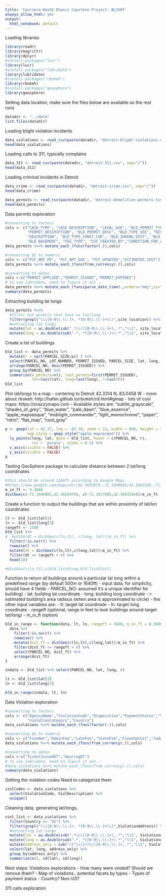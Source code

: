 ```yaml
---
title: 'Coursera WashU Dtasci Capstone Project: BLIGHT'
always_allow_html: yes
output:
  html_notebook: default
---
```


Loading libraries
```r
library(readr)
library(magrittr)
library(dplyr)
#install.packages("lucr")
library(lucr)
#install.packages("lubridate")
library(lubridate)
#install.packages("rbokeh")
library(rbokeh)
#install.packages("geosphere")
library(geosphere)
```

Setting data location, make sure the files below are available so the rest runs
```r
datadir <- "../data"
list.files(datadir)
```
Loading blight violation incidents
```r
data_violations <- read_csv(paste(datadir, "detroit-blight-violations.csv", sep="/"))
head(data_violations)
```
Loading calls to 311, typically complains
```r
data_311 <- read_csv(paste(datadir, "detroit-311.csv", sep="/"))
head(data_311)
```
Loading criminal incidents in Detroit
```r
data_crime <- read_csv(paste(datadir, "detroit-crime.csv", sep="/"))
head(data_crime)
```

```r
data_permits <- read_tsv(paste(datadir, "detroit-demolition-permits.tsv", sep="/"))
head(data_permits)
```
Data permits exploration
```r
#converting to factors
cols <- c("CASE_TYPE", "CASE_DESCRIPTION", "LEGAL_USE", "BLD_PERMIT_TYPE",
          "PERMIT_DESCRIPTION", "BLD_PERMIT_DESC", "BLD_TYPE_USE", "RESIDENTIAL",
          "DESCRIPTION", "BLD_TYPE_CONST_COD", "BLD_ZONING_DIST", "BLD_USE_GROUP",
          "BLD_BASEMENT", "FEE_TYPE", "CSF_CREATED_BY","CONDITION_FOR_APPROVAL")
data_permits %<>% mutate_each_(funs(factor(.)),cols)

#converting $$ to numeric
cols <- c("PCF_AMT_PD", "PCF_AMT_DUE", "PCF_UPDATED","ESTIMATED_COST")
data_permits %<>% mutate_each_(funs(from_currency(.)),cols)

#converting to dates
cols <-c("PERMIT_APPLIED","PERMIT_ISSUED","PERMIT_EXPIRES")
# to use lubridate, need to figure it out -- 
data_permits %<>% mutate_each_(funs(parse_date_time(.,orders="mdy",tz="America/Detroit")),cols)
summary(data_permits)
```
Extracting building lat longs
```r
data_permits %<>%
  #filter out permits that have no lat/long
  filter(grepl("\\([0-9\\.\\-]+, *[0-9\\.\\-]+\\)",site_location)) %>%
  #extracting lat longs
  mutate(lat = as.double(sub(".*\\(([0-9\\.\\-]+),.*","\\1", site_location))) %>%
  mutate(long = as.double(sub(".*, *([0-9\\.\\-]+).*","\\1", site_location)))
```

Create a list of buildings
```r
bld_list <- data_permits %>%
  mutate(r = sqrt(PARCEL_SIZE/pi) ) %>%
  select(PARCEL_NO, LOT_NUMBER, PERMIT_ISSUED, PARCEL_SIZE, lat, long, r) %>%
  arrange(PARCEL_NO, desc(PERMIT_ISSUED)) %>%
  group_by(PARCEL_NO) %>%
  summarise(n_permits=n(), last_permit=first(PERMIT_ISSUED), 
            lat=last(lat), long=last(long), r=last(r))
bld_list
```

Plot lat/longs to a map
- centering to Detroit 42.3314 N, 83.0458 W
- more about rbokeh: http://hafen.github.io/rbokeh/rd.html#gmap
- lots of cool maps: https://snazzymaps.com 
- Available styles are: “subtle_grayscale”, “shades_of_grey”, “blue_water”, “pale_dawn”, “blue_essence”, “apple_mapsesque”, “midnight_commander”, “light_monochrome”, “paper”, “retro”, “flat_map”, “cool_grey”
```r
p <- gmap(lat = 42.37, lng = -83.10, zoom = 11, width = 600, height = 350,
          map_style = gmap_style("apple_mapsesque")) %>%
  ly_points(long, lat, data = bld_list, hover = c(PARCEL_NO, r), 
            col = 'purple', alpha = 0.1) %>%
  x_axis(visible = FALSE) %>%
  y_axis(visible = FALSE)
p
```
Testing GeoSphere package to calculate distance between 2 lat/long coordinates
```r
#this should be around 1160ft according to Google Maps
#https://www.google.com/maps/dir/42.3655979,-71.1040001/42.3683169,-71.1017685/@42.3668028,-71.10503,17z/data=!4m2!4m1!3e2
m_in_ft <- 0.3048
distGeo(c(-71.1040001,42.3655979), c(-71.1017685,42.3683169))/m_in_ft
```

Create a function to output the buildings that are within proximity of lat/lon coordinates
```r
lt <- bld_list$lat[3]
ln <- bld_list$long[3]
rangeft <- 1500
bld_list %>% 
#  mutate(dt = distGeo(c(ln,lt), c(long, lat))/m_in_ft) %>%
  filter(!is.na(r)) %>%
  rowwise() %>%
  mutate(dt = distGeo(c(ln,lt),c(long,lat))/m_in_ft) %>%
  filter(dt <= rangeft + r) %>%
  head(10)

#distGeo(c(ln,lt),c(bld_list$long,bld_list$lat))
```
Function to return all buildings around a particular lat long within a predefined range (by default 500m or 1640ft)
- input data, for simplicity, should have 4 fields
  - PARCEL_NO: assumed it's a unique identifier for building)
  - lat: building lat coordinate
  - long: building long coordinate
  - r: estimated building's area radious (when area is approximated to circle)
- the other input variables are:
  - lt: target lat coordinate
  - ln: target long coordinate
  - rangeft (optional, range in feet to look buildings around target lat/long)
  - m_in_ft (option)
```r
bld_in_range <- function(data, lt, ln, rangeft = 1640, m_in_ft = 0.3048) {
  data %>% 
    filter(!is.na(r)) %>%
    rowwise() %>%
    mutate(dist_ft = distGeo(c(ln,lt),c(long,lat))/m_in_ft) %>%
    filter(dist_ft <= rangeft + r) %>%
    select(PARCEL_NO, dist_ft) %>%
    arrange(dist_ft)
}

indata <- bld_list %>% select(PARCEL_NO, lat, long, r)

lt <- bld_list$lat[3]
ln <- bld_list$long[3]

bld_in_range(indata, lt, ln)
```



Data Violation exploration
```r
#converting to factors
cols <- c("AgencyName","ViolationCode","Disposition","PaymentStatus","Void",
          "ViolationCategory","Country")
data_violations %<>% mutate_each_(funs(factor(.)),cols)

#converting $$ to numeric
cols <- c("FineAmt","AdminFee","LateFee","StateFee","CleanUpCost","JudgmentAmt")
data_violations %<>% mutate_each_(funs(from_currency(.)),cols)

#converting to dates
cols <-c("TicketIssuedDT","HearingDT")
# to use lubridate, need to figure it out -- 
#data_violations %<>% mutate_each_(funs(from_currency(.)),cols)
summary(data_violations)
```
Getting the violation codes
Need to categorize them
```r
violCodes <- data_violations %>% 
  select(ViolationCode, ViolDescription) %>%
  unique()
```

Cleaning data, generating lat/longs, 
```r
viol_list <- data_violations %>% 
  filter(Country == "US") %>%
  filter(grepl("\\([0-9\\.\\-]+, *[0-9\\.\\-]+\\)",ViolationAddress)) %>%
  #extracting lat longs
  mutate(lat = as.double(sub(".*\\(([0-9\\.\\-]+),.*","\\1", ViolationAddress))) %>%
  mutate(long = as.double(sub(".*, *([0-9\\.\\-]+).*","\\1", ViolationAddress))) %>%
  mutate(address_only = sub("([^\\(]+)\\([0-9\\.\\-]+,.*","\\1", ViolationAddress)) %>%
  select(lat, long, address_only) %>%  
  group_by(address_only) %>%
  summarize(n(), sd(lat), sd(long))
```

Next steps: 
Violations explorations
- How many were voided? Should we remove them?
- Map of violations.. potential facets by types
- Types of payment status
- Country? Non-US? 

311 calls exploration
